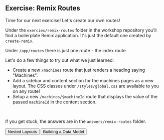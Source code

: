 ## Exercise: Remix Routes

Time for our next exercise! Let's create our own routes!

Under the `exercies/remix-routes` folder in the workshop repository you'll find
a boilerplate Remix application. It's just the default one created by
`create-remix`.

Under `/app/routes` there is just one route - the index route.

Let's do a few things to try out what we just learned:

- Create a new `/machines` route that just renders a heading saying "Machines".
- Add a sidebar and content section for the machines pages as a new layout. The
  CSS classes under `/styles/global.css` are available to you on any route!
- Setup a new `/machines/$machineId` route that displays the value of the passed
  `machineId` in the content section.

<br />

If you get stuck, the answers are in the `answers/remix-routes` folder.


<div className="button-group">
  <Link to="/modules/remix-routes/nested-layouts">
    <button>Nested Layouts</button>
  </Link>

  <Link to="/modules/remix-loaders/building-a-data-model">
    <button>Building a Data Model</button>
  </Link>
</div>
